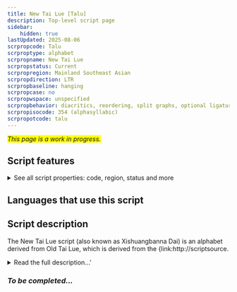 ```yaml
---
title: New Tai Lue [Talu]
description: Top-level script page
sidebar:
    hidden: true
lastUpdated: 2025-08-06
scrpropcode: Talu
scrproptype: alphabet
scrpropname: New Tai Lue
scrpropstatus: Current
scrpropregion: Mainland Southeast Asian
scrpropdirection: LTR
scrpropbaseline: hanging
scrpropcase: no
scrpropwspace: unspecified
scrpropbehavior: diacritics, reordering, split graphs, optional ligatures
scrpropisocode: 354 (alphasyllabic)
scrpropotcode: talu
---
```


<span style='background-color:yellow'>_This page is a work in progress._</span>


## Script features

<details>
<summary> See all script properties: code, region, status and more</summary>
<ScriptInfo />
</details>

## Languages that use this script

<WsList script='Talu' wsMax='5' />

## Script description

The New Tai Lue script (also known as Xishuangbanna Dai) is an alphabet derived from Old Tai Lue, which is derived from the {link:http://scriptsource.

<details><summary>Read the full description...'</summary>_Not yet available._</details>

### _To be completed..._

